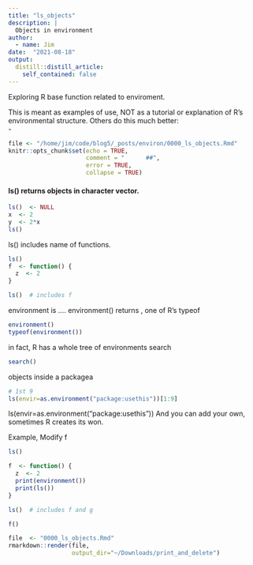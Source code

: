 ```yaml
---
title: "ls_objects"
description: |
  Objects in environment 
author:
  - name: Jim
date:  "2021-08-18"
output:
  distill::distill_article:
    self_contained: false
---
```


Exploring R base function related to enviroment.

This is meant as examples of use, NOT as a tutorial or explanation of R's
environmental structure.   Others do this much better:  
  -   

```r
file <- "/home/jim/code/blog5/_posts/environ/0000_ls_objects.Rmd"
knitr::opts_chunk$set(echo = TRUE,
                      comment = "      ##",
                      error = TRUE,
                      collapse = TRUE)
```


#### ls() returns objects in character vector.

```r
ls()  <- NULL
x  <- 2
y  <- 2*x
ls()
```

ls() includes name of functions.
```r
ls()
f  <- function() {
  z  <- 2
}

ls()  # includes f
```

environment is ....
environment() returns <env>, one of R's typeof
```r
environment()
typeof(environment())
```

in fact,  R has a whole tree of environments
search
```r
search()

```

objects inside a packagea
```r

# 1st 9
ls(envir=as.environment("package:usethis"))[1:9]
```




ls(envir=as.environment("package:usethis"))
And you can add your own, sometimes R creates its won.

Example, Modify f 
```r
ls()

f  <- function() {
  z  <- 2
  print(environment())
  print(ls())
}

ls()  # includes f and g

```

```r
f()
```






```r
file  <- "0000_ls_objects.Rmd"
rmarkdown::render(file,
                  output_dir="~/Downloads/print_and_delete")
```

